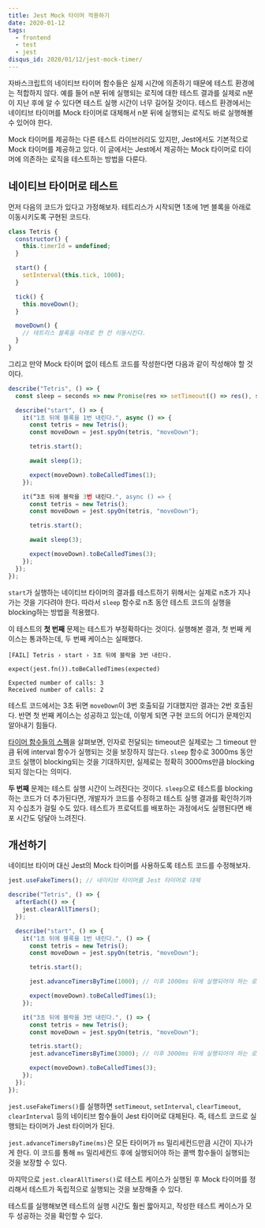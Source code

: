 ```yaml
---
title: Jest Mock 타이머 적용하기
date: 2020-01-12
tags:
  - frontend
  - test
  - jest
disqus_id: 2020/01/12/jest-mock-timer/
---
```


자바스크립트의 네이티브 타이머 함수들은 실제 시간에 의존하기 때문에 테스트 환경에는 적합하지 않다. 예를 들어 n분 뒤에 실행되는 로직에 대한 테스트 결과를 실제로 n분이 지난 후에 알 수 있다면 테스트 실행 시간이 너무 길어질 것이다. 테스트 환경에서는 네이티브 타이머를 Mock 타이머로 대체해서 n분 뒤에 실행되는 로직도 바로 실행해볼 수 있어야 한다.

Mock 타이머를 제공하는 다른 테스트 라이브러리도 있지만, Jest에서도 기본적으로 Mock 타이머를 제공하고 있다. 이 글에서는 Jest에서 제공하는 Mock 타이머로 타이머에 의존하는 로직을 테스트하는 방법을 다룬다.

## 네이티브 타이머로 테스트

먼저 다음의 코드가 있다고 가정해보자. 테트리스가 시작되면 1초에 1번 블록을 아래로 이동시키도록 구현된 코드다.

```javascript
class Tetris {
  constructor() {
    this.timerId = undefined;
  }

  start() {
    setInterval(this.tick, 1000);
  }

  tick() {
    this.moveDown();
  }

  moveDown() {
    // 테트리스 블록을 아래로 한 칸 이동시킨다.
  }
}
```

그리고 만약 Mock 타이머 없이 테스트 코드를 작성한다면 다음과 같이 작성해야 할 것이다.

```javascript
describe("Tetris", () => {
  const sleep = seconds => new Promise(res => setTimeout(() => res(), seconds * 1000));

  describe("start", () => {
    it("1초 뒤에 블록을 1번 내린다.", async () => {
      const tetris = new Tetris();
      const moveDown = jest.spyOn(tetris, "moveDown");

      tetris.start();

      await sleep(1);

      expect(moveDown).toBeCalledTimes(1);
    });

    it(“3초 뒤에 블락을 3번 내린다.", async () => {
      const tetris = new Tetris();
      const moveDown = jest.spyOn(tetris, "moveDown");

      tetris.start();

      await sleep(3);

      expect(moveDown).toBeCalledTimes(3);
    });
  });
});
```

`start`가 실행하는 네이티브 타이머의 결과를 테스트하기 위해서는 실제로 n초가 지나가는 것을 기다려야 한다. 따라서 `sleep` 함수로 n초 동안 테스트 코드의 실행을 blocking하는 방법을 적용했다.

이 테스트의 **첫 번째** 문제는 테스트가 부정확하다는 것이다. 실행해본 결과, 첫 번째 케이스는 통과하는데, 두 번째 케이스는 실패했다.

```shell
[FAIL] Tetris › start › 3초 뒤에 블락을 3번 내린다.

expect(jest.fn()).toBeCalledTimes(expected)

Expected number of calls: 3
Received number of calls: 2
```

테스트 코드에서는 3초 뒤면 `moveDown`이 3번 호출되길 기대했지만 결과는 2번 호출된다. 반면 첫 번째 케이스는 성공하고 있는데, 이렇게 되면 구현 코드의 어디가 문제인지 알아내기 힘들다.

[타이머 함수들의 스펙](https://html.spec.whatwg.org/multipage/timers-and-user-prompts.html#timers)을 살펴보면, 인자로 전달되는 timeout은 실제로는 그 timeout 만큼 뒤에 interval 함수가 실행되는 것을 보장하지 않는다. `sleep` 함수로 3000ms 동안 코드 실행이 blocking되는 것을 기대하지만, 실제로는 정확히 3000ms만큼 blocking되지 않는다는 의미다.

**두 번째** 문제는 테스트 실행 시간이 느려진다는 것이다. `sleep`으로 테스트를 blocking하는 코드가 더 추가된다면, 개발자가 코드를 수정하고 테스트 실행 결과를 확인하기까지 수십초가 걸릴 수도 있다. 테스트가 프로덕트를 배포하는 과정에서도 실행된다면 배포 시간도 덩달아 느려진다.

## 개선하기

네이티브 타이머 대신 Jest의 Mock 타이머를 사용하도록 테스트 코드를 수정해보자.

```javascript
jest.useFakeTimers(); // 네이티브 타이머를 Jest 타이머로 대체

describe("Tetris", () => {
  afterEach(() => {
    jest.clearAllTimers();
  });

  describe("start", () => {
    it("1초 뒤에 블록을 1번 내린다.", () => {
      const tetris = new Tetris();
      const moveDown = jest.spyOn(tetris, "moveDown");

      tetris.start();

      jest.advanceTimersByTime(1000); // 이후 1000ms 뒤에 실행되어야 하는 로직이 실행된다.

      expect(moveDown).toBeCalledTimes(1);
    });

    it("3초 뒤에 블락을 3번 내린다.", () => {
      const tetris = new Tetris();
      const moveDown = jest.spyOn(tetris, "moveDown");

      tetris.start();
      jest.advanceTimersByTime(3000); // 이후 3000ms 뒤에 실행되어야 하는 로직이 실행된다.

      expect(moveDown).toBeCalledTimes(3);
    });
  });
});
```

`jest.useFakeTimers()`를 실행하면 `setTimeout`, `setInterval`, `clearTimeout`, `clearInterval` 등의 네이티브 함수들이 Jest 타이머로 대체된다. 즉, 테스트 코드로 실행되는 타이머가 Jest 타이머가 된다.

`jest.advanceTimersByTime(ms)`은 모든 타이머가 `ms` 밀리세컨드만큼 시간이 지나가게 한다. 이 코드를 통해 `ms` 밀리세컨드 후에 실행되어야 하는 콜백 함수들이 실행되는 것을 보장할 수 있다.

마지막으로 `jest.clearAllTimers()`로 테스트 케이스가 실행된 후 Mock 타이머를 정리해서 테스트가 독립적으로 실행되는 것을 보장해줄 수 있다.

테스트를 실행해보면 테스트의 실행 시간도 훨씬 짧아지고, 작성한 테스트 케이스가 모두 성공하는 것을 확인할 수 있다.
